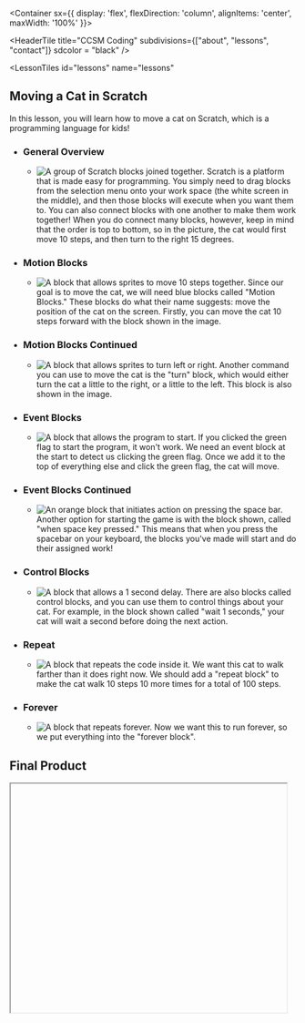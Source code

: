 
<Container sx={{
    display: 'flex',
    flexDirection: 'column',
    alignItems: 'center',
    maxWidth: '100%'
}}>

<HeaderTile 
  title="CCSM Coding" 
  subdivisions={["about", "lessons", "contact"]}
  sdcolor = "black"
/>

<LessonTiles
  id="lessons"
  name="lessons"
>

## Moving a Cat in Scratch

In this lesson, you will learn how to move a cat on Scratch, which is a programming language for kids! 

- ### General Overview
  - ![A group of Scratch blocks joined together.](/catmove/blockstogether.png)
    Scratch is a platform that is made easy for programming. You simply need to drag blocks from the selection menu onto your work space (the white screen in the middle), 
    and then those blocks will execute when you want them to. You can also connect blocks with one another to make them work together! When you do connect many blocks,
    however, keep in mind that the order is top to bottom, so in the picture, the cat would first move 10 steps, and then turn to the right 15 degrees. 
- ### Motion Blocks
  - ![A block that allows sprites to move 10 steps together.](/catmove/10step.png)
    Since our goal is to move the cat, we will need blue blocks called "Motion Blocks." These blocks do what their name suggests: move the position of the cat on the screen.
    Firstly, you can move the cat 10 steps forward with the block shown in the image.
- ### Motion Blocks Continued
  - ![A block that allows sprites to turn left or right.](/catmove/15deg.png)
    Another command you can use to move the cat is the "turn" block, which would either turn the cat a little to the right, or a little to the left. This block is
    also shown in the image.
- ### Event Blocks
  - ![A block that allows the program to start.](/catmove/flagstart.png)
    If you clicked the green flag to start the program, it won't work. We need an event block at the start to detect us clicking the green flag. Once we add it to the top of
    everything else and click the green flag, the cat will move.
- ### Event Blocks Continued
  - ![An orange block that initiates action on pressing the space bar.](/catmove/spacepressed.png)
    Another option for starting the game is with the block shown, called "when space key pressed." This means that when you press the spacebar on your keyboard,
    the blocks you've made will start and do their assigned work!
- ### Control Blocks
  - ![A block that allows a 1 second delay.](/catmove/wait.png)
    There are also blocks called control blocks, and you can use them to control things about your cat. For example, in the block shown called "wait 1 seconds,"
    your cat will wait a second before doing the next action.
- ### Repeat
  - ![A block that repeats the code inside it.](/catmove/repeat10.png)
    We want this cat to walk farther than it does right now. We should add a "repeat block" to make the cat walk 10 steps 10 more times for a total of 100 steps.
- ### Forever
  - ![A block that repeats forever.](/catmove/repeatforever.png)
    Now we want this to run forever, so we put everything into the "forever block".

## Final Product

<Iframe url="https://scratch.mit.edu/projects/421054540/embed"
        width="485px"
        height="402px"
        id="game"
        className="game"
        display="initial"
        />

</LessonTiles>

<ContactTile
  id="contact"
  name="contact"
>

- <a><FaInstagram/></a>
- <a><FaFacebook/></a>
- <a><FiMail/></a>

###### Built by Fragaria Webdev

</ContactTile>

</Container>
